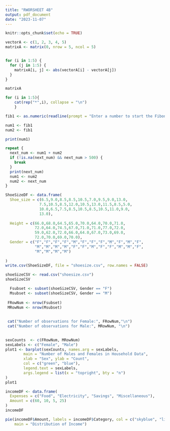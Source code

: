 ```yaml
---
title: "RWORSHEET 4B"
output: pdf_document
date: "2023-11-07"
---
```


```r
knitr::opts_chunk$set(echo = TRUE)
```

```r
vectorA <- c(1, 2, 3, 4, 5)
matrixA <- matrix(0, nrow = 5, ncol = 5)


for (i in 1:5) {
  for (j in 1:5) {
    matrixA[i, j] <- abs(vectorA[i] - vectorA[j])
  }
}

matrixA
```
```r

for (i in 1:5){
    cat(rep("*",i), collapse = "\n")
    }

```

```r

fib1 <- as.numeric(readline(prompt = "Enter a number to start the Fibonacci sequence: "))

num1 <- fib1
num2 <- fib1

print(num1)

repeat {
  next_num <- num1 + num2
  if (!is.na(next_num) && next_num > 500) {
    break
  }
  print(next_num)
  num1 <- num2
  num2 <- next_num
}

```

```r
ShoeSizeDF <- data.frame(
  Shoe_size = c(6.5,9.0,8.5,8.5,10.5,7.0,9.5,9.0,13.0,
               7.5,10.5,8.5,12.0,10.5,13.0,11.5,8.5,5.0,
               10.0,6.5,7.5,8.5,10.5,8.5,10.5,11.0,9.0,
               13.0),
  
  Height = c(66.0,68.0,64.5,65.0,70.0,64.0,70.0,71.0,
             72.0,64.0,74.5,67.0,71.0,71.0,77.0,72.0,
             59.0,62.0,72.0,66.0,64.0,67.0,73.0,69.0,
             72.0,70.0,69.0,70.0),
  Gender = c("F","F","F","F","M","F","F","F","M","F","M","F",
             "M","M","M","M","F","F","M","F","F","M","M","F",
             "M","M","M","M")
  
)
write.csv(ShoeSizeDF, file = "shoesize.csv", row.names = FALSE)

```

```r
shoeSizeCSV <- read.csv("shoesize.csv")
shoeSizeCSV

```

```r
  Fsubset <- subset(shoeSizeCSV, Gender == "F")
  Msubset <- subset(shoeSizeCSV, Gender == "M")
  
 FRowNum <- nrow(Fsubset)
 MRowNum <- nrow(Msubset)
 
 
 cat("Number of observations for Female:", FRowNum,"\n")
 cat("Number of observations for Male:", MRowNum, "\n")
  
```

```r
sexCounts  <- c(FRowNum, MRowNum)
sexLabels <- c("Female", "Male")
plot1 <- barplot(sexCounts, names.arg = sexLabels,
        main = "Number of Males and Females in Household Data",
        xlab = "Sex", ylab = "Count",
        col = c("green", "blue"),
        legend.text = sexLabels,
        args.legend = list(x = "topright", bty = "n")
)
plot1
```
```r
incomeDF <- data.frame(
  Expenses = c("Food", "Electricity", "Savings", "Miscellaneous"),
  Amount = c(60, 10, 5, 25)
)
incomeDF

pie(incomeDF$Amount, labels = incomeDF$Category, col = c("skyblue", "lightgreen", "lightyellow", "pink"),
    main = "Distribution of Income")

```
